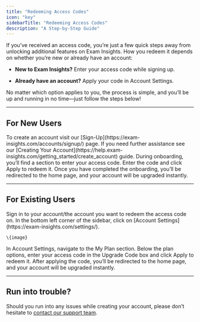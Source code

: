 ```yaml
---
title: "Redeeming Access Codes"
icon: "key"
sidebarTitle: "Redeeming Access Codes"
description: "A Step-by-Step Guide"
---
```


If you’ve received an access code, you’re just a few quick steps away from unlocking additional features on Exam Insights. How you redeem it depends on whether you’re new or already have an account:

* **New to Exam Insights?** Enter your access code while signing up.

* **Already have an account?** Apply your code in Account Settings.

No matter which option applies to you, the process is simple, and you’ll be up and running in no time—just follow the steps below!

***

## For New Users

<Steps>
  <Step title="Create an Account">
    To create an account visit our [Sign-Up](https://exam-insights.com/accounts/signup/) page. If you need further assistance see our [Creating Your Account](https://help.exam-insights.com/getting_started/create_account) guide.
  </Step>

  <Step title="Apply Access Code during Onboarding">
    During onboarding, you’ll find a section to enter your access code. Enter the code and click Apply to redeem it.
  </Step>

  <Step title="Confirmation">
    Once you have completed the onboarding, you’ll be redirected to the home page, and your account will be upgraded instantly.
  </Step>
</Steps>

***

## For Existing Users

<Steps>
  <Step title="Sign in to Your Account">
    Sign in to your account/the account you want to redeem the access code on.
  </Step>

  <Step title="Go to Account Settings">
    In the bottom left corner of the sidebar, click on [Account Settings](https://exam-insights.com/settings/).

    \{image}
  </Step>

  <Step title="Enter and Apply the Access Code">
    In Account Settings, navigate to the My Plan section. Below the plan options, enter your access code in the Upgrade Code box and click Apply to redeem it.
  </Step>

  <Step title="Confirmation">
    After applying the code, you’ll be redirected to the home page, and your account will be upgraded instantly.
  </Step>
</Steps>

***

## Run into trouble?

Should you run into any issues while creating your account, please don’t hesitate to [contact our support team](https://exam-insights.com/help-and-resources/).